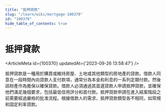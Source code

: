 ```yaml
---
title: "抵押貸款"
slug: "/learn/wiki/mortgage-100370"
id: "100370"
hide_table_of_contents: true
---
```



# 抵押貸款

<ArticleMeta id={100370} updatedAt={'2023-09-26 13:58:47'} />
<div className='border-solid border-b border-t-0 my-4 border-[var(--ifm-color-gray-300)]' />

抵押貸款是一種用於購買或維持房屋、土地或其他類型的房地產的貸款。借款人同意在一段時間內向貸款人支付款項，通常分為本金和利息的一系列定期付款。然後該財產作為擔保以確保貸款。借款人必須通過其首選貸款人申請抵押貸款，並確保他們滿足幾個要求，包括最低信用評分和首付款。抵押貸款申請在進入結案階段之前需要經過嚴格的批准流程。根據借款人的需求，抵押貸款類型各不相同，如常規和固定利率貸款。
